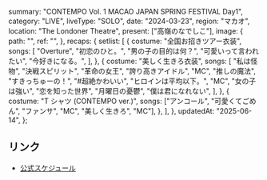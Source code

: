  summary: "CONTEMPO Vol. 1 MACAO JAPAN SPRING FESTIVAL Day1",
  category: "LIVE",
  liveType: "SOLO",
  date: "2024-03-23",
  region: "マカオ",
  location: "The Londoner Theatre",
  present: ["高嶺のなでしこ"],
  image: {
    path: "",
    ref: "",
  },
  recaps: {
    setlist: [
      {
        costume: "全国お招きツアー衣装",
        songs: [
          "Overture",
          "初恋のひと。",
          "男の子の目的は何？",
          "可愛いって言われたい",
          "今好きになる。",
        ],
      },
      {
        costume: "美しく生きろ衣装",
        songs: [
          "私は怪物",
          "決戦スピリット",
          "革命の女王",
          "誇り高きアイドル",
          "MC",
          "推しの魔法",
          "すきっちゅーの！",
          "#超絶かわいい",
          "ヒロインは平均以下。",
          "MC",
          "女の子は強い",
          "恋を知った世界",
          "月曜日の憂鬱",
          "僕は君になれない",
        ],
      },
      {
        costume: "T シャツ (CONTEMPO ver.)",
        songs: ["アンコール", "可愛くてごめん", "ファンサ", "MC", "美しく生きろ", "MC"],
      },
    ],
  },
  updatedAt: "2025-06-14",
};

## リンク

- [公式スケジュール](https://takanenonadeshiko.jp/?p=1710)
